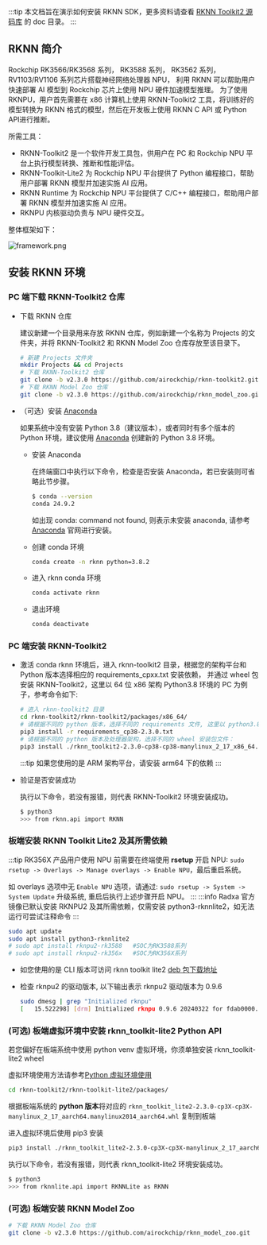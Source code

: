:::tip
本文档旨在演示如何安装 RKNN SDK，更多资料请查看 [RKNN Toolkit2 源码库](https://github.com/rockchip-linux/rknn-toolkit2) 的 doc 目录。
:::

## RKNN 简介

Rockchip RK3566/RK3568 系列， RK3588 系列， RK3562 系列， RV1103/RV1106 系列芯片搭载神经网络处理器 NPU，
利用 RKNN 可以帮助用户快速部署 AI 模型到 Rockchip 芯片上使用 NPU 硬件加速模型推理。
为了使用 RKNPU，用户首先需要在 x86 计算机上使用 RKNN-Toolkit2 工具，将训练好的模型转换为 RKNN 格式的模型，然后在开发板上使用 RKNN C API 或 Python API进行推断。

所需工具：

- RKNN-Toolkit2 是一个软件开发工具包，供用户在 PC 和 Rockchip NPU 平台上执行模型转换、推断和性能评估。
- RKNN-Toolkit-Lite2 为 Rockchip NPU 平台提供了 Python 编程接口，帮助用户部署 RKNN 模型并加速实施 AI 应用。
- RKNN Runtime 为 Rockchip NPU 平台提供了 C/C++ 编程接口，帮助用户部署 RKNN 模型并加速实施 AI 应用。
- RKNPU 内核驱动负责与 NPU 硬件交互。

整体框架如下：

![framework.png](/img/general-tutorial/rknn/framework.webp)

## 安装 RKNN 环境

### PC 端下载 RKNN-Toolkit2 仓库

- 下载 RKNN 仓库

  建议新建一个目录用来存放 RKNN 仓库，例如新建一个名称为 Projects 的文件夹，并将
  RKNN-Toolkit2 和 RKNN Model Zoo 仓库存放至该目录下。

  ```bash
  # 新建 Projects 文件夹
  mkdir Projects && cd Projects
  # 下载 RKNN-Toolkit2 仓库
  git clone -b v2.3.0 https://github.com/airockchip/rknn-toolkit2.git
  # 下载 RKNN Model Zoo 仓库
  git clone -b v2.3.0 https://github.com/airockchip/rknn_model_zoo.git
  ```

- （可选）安装 [Anaconda](https://www.anaconda.com/)

  如果系统中没有安装 Python 3.8（建议版本），或者同时有多个版本的 Python 环境，建议使用 [Anaconda](https://www.anaconda.com/) 创建新的 Python 3.8 环境。

  - 安装 Anaconda

    在终端窗口中执行以下命令，检查是否安装 Anaconda，若已安装则可省略此节步骤。

    ```bash
    $ conda --version
    conda 24.9.2
    ```

    如出现 conda: command not found, 则表示未安装 anaconda, 请参考 [Anaconda](https://www.anaconda.com/) 官网进行安装。

  - 创建 conda 环境
    ```bash
    conda create -n rknn python=3.8.2
    ```
  - 进入 rknn conda 环境

    ```bash
    conda activate rknn
    ```

  - 退出环境
    ```bash
    conda deactivate
    ```

### PC 端安装 RKNN-Toolkit2

- 激活 conda rknn 环境后，进入 rknn-toolkit2 目录，根据您的架构平台和 Python 版本选择相应的 requirements_cpxx.txt 安装依赖，
  并通过 wheel 包安装 RKNN-Toolkit2，这里以 64 位 x86 架构 Python3.8 环境的 PC 为例子，参考命令如下:

  ```bash
  # 进入 rknn-toolkit2 目录
  cd rknn-toolkit2/rknn-toolkit2/packages/x86_64/
  # 请根据不同的 python 版本，选择不同的 requirements 文件, 这里以 python3.8 为例子
  pip3 install -r requirements_cp38-2.3.0.txt
  # 请根据不同的 python 版本及处理器架构，选择不同的 wheel 安装包文件：
  pip3 install ./rknn_toolkit2-2.3.0-cp38-cp38-manylinux_2_17_x86_64.manylinux2014_x86_64.whl
  ```

  :::tip
  如果您使用的是 ARM 架构平台，请安装 arm64 下的依赖
  :::

- 验证是否安装成功

  执行以下命令，若没有报错，则代表 RKNN-Toolkit2 环境安装成功。

  ```bash
  $ python3
  >>> from rknn.api import RKNN
  ```

### 板端安装 RKNN Toolkit Lite2 及其所需依赖

:::tip
RK356X 产品用户使用 NPU 前需要在终端使用 **rsetup** 开启 NPU: `sudo rsetup -> Overlays -> Manage overlays -> Enable NPU`，最后重启系统。

如 overlays 选项中无 `Enable NPU` 选项，请通过: `sudo rsetup -> System -> System Update` 升级系统, 重启后执行上述步骤开启 NPU。
:::
:::info
Radxa 官方镜像已默认安装 RKNPU2 及其所需依赖，仅需安装 python3-rknnlite2，如无法运行可尝试注释命令
:::

```bash
sudo apt update
sudo apt install python3-rknnlite2
# sudo apt install rknpu2-rk3588   #SOC为RK3588系列
# sudo apt install rknpu2-rk356x   #SOC为RK356X系列
```

- 如您使用的是 CLI 版本可访问 rknn toolkit lite2 [deb 包下载地址](https://github.com/radxa-pkg/rknn2/releases)

- 检查 rknpu2 的驱动版本, 以下输出表示 rknpu2 驱动版本为 0.9.6
  ```bash
  sudo dmesg | grep "Initialized rknpu"
  [   15.522298] [drm] Initialized rknpu 0.9.6 20240322 for fdab0000.npu on minor 1
  ```

### (可选) 板端虚拟环境中安装 rknn_toolkit-lite2 Python API

若您偏好在板端系统中使用 python venv 虚拟环境，你须单独安装 rknn_toolkit-lite2 wheel

虚拟环境使用方法请参考[Python 虚拟环境使用](./venv_usage)

```bash
cd rknn-toolkit2/rknn-toolkit-lite2/packages/
```

根据板端系统的 **python 版本**将对应的 `rknn_toolkit_lite2-2.3.0-cp3X-cp3X-manylinux_2_17_aarch64.manylinux2014_aarch64.whl` 复制到板端

进入虚拟环境后使用 pip3 安装

```bash
pip3 install ./rknn_toolkit_lite2-2.3.0-cp3X-cp3X-manylinux_2_17_aarch64.manylinux2014_aarch64.whl
```

执行以下命令，若没有报错，则代表 rknn_toolkit-lite2 环境安装成功。

```bash
$ python3
>>> from rknnlite.api import RKNNLite as RKNN
```

### (可选) 板端安装 RKNN Model Zoo

```bash
# 下载 RKNN Model Zoo 仓库
git clone -b v2.3.0 https://github.com/airockchip/rknn_model_zoo.git
```

